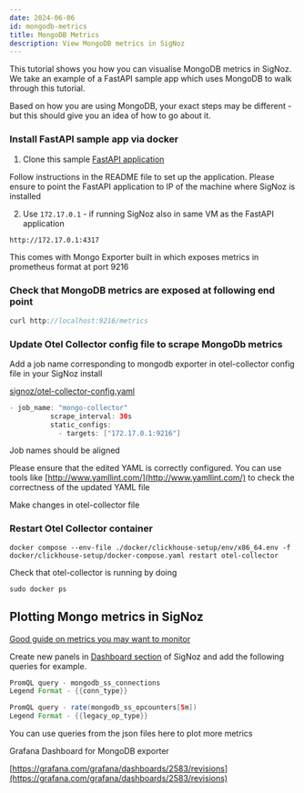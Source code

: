```yaml
---
date: 2024-06-06
id: mongodb-metrics
title: MongoDB Metrics 
description: View MongoDB metrics in SigNoz
---
```


This tutorial shows you how you can visualise MongoDB metrics in SigNoz. We take an example of a FastAPI sample app which uses MongoDB to walk through this tutorial. 

Based on how you are using MongoDB, your exact steps may be different - but this should give you an idea of how to go about it.

### Install FastAPI sample app via docker

1. Clone this sample [FastAPI application](https://github.com/SigNoz/sample-fastapi-with-dbs#run-using-docker-compose)

  Follow instructions in the README file to set up the application. Please ensure to point the FastAPI application to IP of the machine where SigNoz is installed

2. Use `172.17.0.1` - if running SigNoz also in same VM as the FastAPI application

  ```bash
  http://172.17.0.1:4317
  ```


This comes with Mongo Exporter built in which exposes metrics in prometheus format at port 9216

### Check that MongoDB metrics are exposed at following end point

```java
curl http://localhost:9216/metrics
```

### Update Otel Collector config file to scrape MongoDb metrics

Add a job name corresponding to mongodb exporter in otel-collector config file in your SigNoz install

[signoz/otel-collector-config.yaml](https://github.com/SigNoz/signoz/blob/e3c4bfce528eec2e5a6441608165baf9e1b46388/deploy/docker/clickhouse-setup/otel-collector-config.yaml)

```java
- job_name: "mongo-collector"
          scrape_interval: 30s
          static_configs:
            - targets: ["172.17.0.1:9216"]
```

Job names should be aligned

Please ensure that the edited YAML is correctly configured. You can use tools like [http://www.yamllint.com/](http://www.yamllint.com/) to check the correctness of the updated YAML file

Make changes in otel-collector file 

### Restart Otel Collector container

```
docker compose --env-file ./docker/clickhouse-setup/env/x86_64.env -f docker/clickhouse-setup/docker-compose.yaml restart otel-collector
```

Check that otel-collector is running by doing

```docker
sudo docker ps
```

## Plotting Mongo metrics in SigNoz

[Good guide on metrics you may want to monitor](https://www.mongodb.com/basics/how-to-monitor-mongodb-and-what-metrics-to-monitor)

Create new panels in [Dashboard section](/docs/userguide/manage-dashboards-and-panels) of SigNoz and add the following queries for example. 

```java
PromQL query - mongodb_ss_connections
Legend Format - {{conn_type}}

PromQL query - rate(mongodb_ss_opcounters[5m])
Legend Format - {{legacy_op_type}}
```

<Admonition type="tip"> 

You can use queries from the json files here to plot more metrics

Grafana Dashboard for MongoDB exporter

[https://grafana.com/grafana/dashboards/2583/revisions](https://grafana.com/grafana/dashboards/2583/revisions)

</Admonition>
